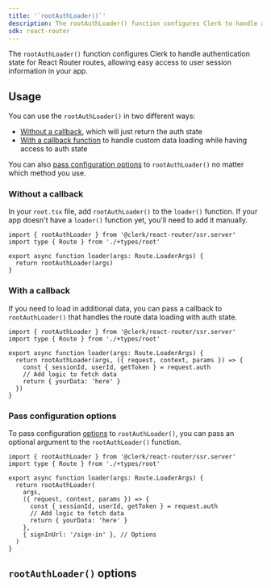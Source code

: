 ```yaml
---
title: '`rootAuthLoader()`'
description: The rootAuthLoader() function configures Clerk to handle authentication state for React Router routes.
sdk: react-router
---
```


The `rootAuthLoader()` function configures Clerk to handle authentication state for React Router routes, allowing easy access to user session information in your app.

## Usage

You can use the `rootAuthLoader()` in two different ways:

- [Without a callback](#without-a-callback), which will just return the auth state
- [With a callback function](#with-a-callback) to handle custom data loading while having access to auth state

You can also [pass configuration options](#pass-configuration-options) to `rootAuthLoader()` no matter which method you use.

### Without a callback

In your `root.tsx` file, add `rootAuthLoader()` to the `loader()` function. If your app doesn't have a `loader()` function yet, you'll need to add it manually.

```tsx {{ filename: 'app/root.tsx' }}
import { rootAuthLoader } from '@clerk/react-router/ssr.server'
import type { Route } from './+types/root'

export async function loader(args: Route.LoaderArgs) {
  return rootAuthLoader(args)
}
```

### With a callback

If you need to load in additional data, you can pass a callback to `rootAuthLoader()` that handles the route data loading with auth state.

```tsx {{ filename: 'app/root.tsx' }}
import { rootAuthLoader } from '@clerk/react-router/ssr.server'
import type { Route } from './+types/root'

export async function loader(args: Route.LoaderArgs) {
  return rootAuthLoader(args, ({ request, context, params }) => {
    const { sessionId, userId, getToken } = request.auth
    // Add logic to fetch data
    return { yourData: 'here' }
  })
}
```

### Pass configuration options

To pass configuration [options](#root-auth-loader-options) to `rootAuthLoader()`, you can pass an optional argument to the `rootAuthLoader()` function.

```tsx {{ filename: 'app/root.tsx' }}
import { rootAuthLoader } from '@clerk/react-router/ssr.server'
import type { Route } from './+types/root'

export async function loader(args: Route.LoaderArgs) {
  return rootAuthLoader(
    args,
    ({ request, context, params }) => {
      const { sessionId, userId, getToken } = request.auth
      // Add logic to fetch data
      return { yourData: 'here' }
    },
    { signInUrl: '/sign-in' }, // Options
  )
}
```

## `rootAuthLoader()` options

<Include src="_partials/root-auth-loader" />
